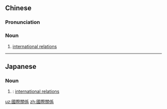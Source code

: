 {{also|國際關系}}
==Chinese==
{{zh-forms|s=国际关系|type=22|alt=國際關系*}}

===Pronunciation===
{{zh-pron
|m=guójì guānxì
|c=gwok3 zai3 gwaan1 hai6
|mn=kok-chè-koan-hē
|cat=n
}}

===Noun===
{{zh-noun}}

# [[international relations]]

----

==Japanese==
{{ja-kanjitab|こく|さい|かん|けい|yomi=on}}

===Noun===
{{ja-noun|shin=国際関係|こくさいかんけい}}

# {{kyujitai spelling of|国際関係|lang=ja}}: [[international relations]]

[[uz:國際關係]]
[[zh:國際關係]]